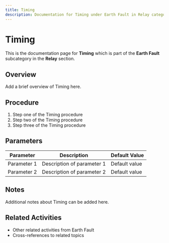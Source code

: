 ```yaml
---
title: Timing
description: Documentation for Timing under Earth Fault in Relay category
---
```


# Timing

This is the documentation page for **Timing** which is part of the **Earth Fault** subcategory in the **Relay** section.

## Overview

Add a brief overview of Timing here.

## Procedure

1. Step one of the Timing procedure
2. Step two of the Timing procedure
3. Step three of the Timing procedure

## Parameters

| Parameter | Description | Default Value |
|-----------|-------------|---------------|
| Parameter 1 | Description of parameter 1 | Default value |
| Parameter 2 | Description of parameter 2 | Default value |

## Notes

Additional notes about Timing can be added here.

## Related Activities

- Other related activities from Earth Fault
- Cross-references to related topics
